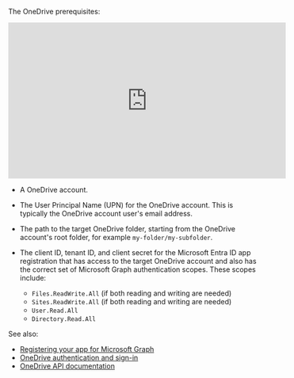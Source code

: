 The OneDrive prerequisites:

<iframe
width="560"
height="315"
src="https://www.youtube.com/embed/7uSu0LsbcEQ"
title="YouTube video player"
frameborder="0"
allow="accelerometer; autoplay; clipboard-write; encrypted-media; gyroscope; picture-in-picture"
allowfullscreen
></iframe>

- A OneDrive account.
- The User Principal Name (UPN) for the OneDrive account. This is typically the OneDrive account user's email address.
- The path to the target OneDrive folder, starting from the OneDrive account's root folder, for example `my-folder/my-subfolder`.
- The client ID, tenant ID, and client secret for the Microsoft Entra ID app registration that has access to the target OneDrive account and 
  also has the correct set of Microsoft Graph authentication scopes. These scopes include:

  - `Files.ReadWrite.All` (if both reading and writing are needed)
  - `Sites.ReadWrite.All` (if both reading and writing are needed)
  - `User.Read.All`
  - `Directory.Read.All`
  
See also:

- [Registering your app for Microsoft Graph](https://learn.microsoft.com/onedrive/developer/rest-api/getting-started/app-registration)
- [OneDrive authentication and sign-in](https://learn.microsoft.com/onedrive/developer/rest-api/getting-started/msa-oauth)
- [OneDrive API documentation](https://docs.microsoft.com/onedrive/developer/rest-api/)
